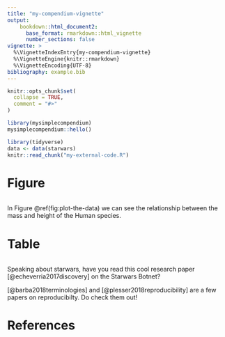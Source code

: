 ```yaml
---
title: "my-compendium-vignette"
output: 
    bookdown::html_document2:
      base_format: rmarkdown::html_vignette
      number_sections: false
vignette: >
  %\VignetteIndexEntry{my-compendium-vignette}
  %\VignetteEngine{knitr::rmarkdown}
  %\VignetteEncoding{UTF-8}
bibliography: example.bib
---
```


```r
knitr::opts_chunk$set(
  collapse = TRUE,
  comment = "#>"
)
```

```r
library(mysimplecompendium)
mysimplecompendium::hello()
```

```r
library(tidyverse)
data <- data(starwars)
knitr::read_chunk("my-external-code.R")
```

# Figure

```r
```

In Figure \@ref(fig:plot-the-data) we can see the relationship between the mass and height of the Human species. 

# Table

```r
```

Speaking about starwars, have you read this cool research paper [@echeverria2017discovery] on the Starwars Botnet?

[@barba2018terminologies]  and [@plesser2018reproducibility] are a few papers on reproducibilty. Do check them out!

# References

